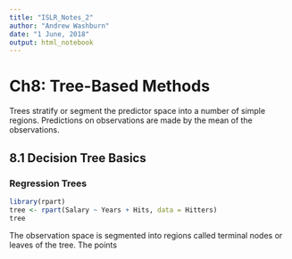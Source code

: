 ```yaml
---
title: "ISLR_Notes_2"
author: "Andrew Washburn"
date: "1 June, 2018"
output: html_notebook
---
```


# Ch8: Tree-Based Methods

Trees stratify or segment the predictor space into a number of simple regions. Predictions on observations are made by the mean of the observations.

## 8.1 Decision Tree Basics

### Regression Trees

```r
library(rpart)
tree <- rpart(Salary ~ Years + Hits, data = Hitters)
tree
```
The observation space is segmented into regions called terminal nodes or leaves of the tree. The points
